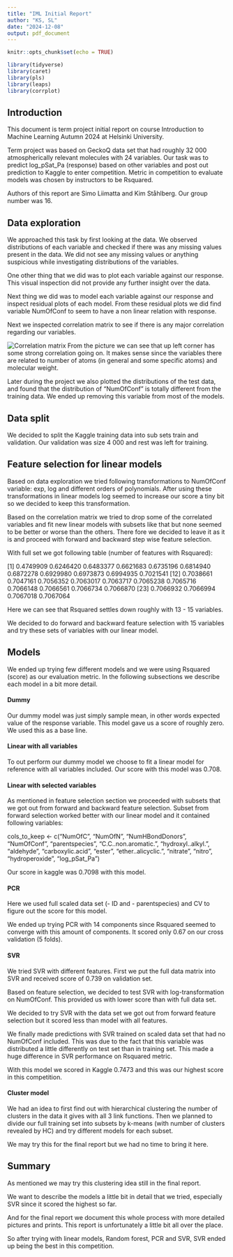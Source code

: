 ```yaml
---
title: "IML Initial Report"
author: "KS, SL"
date: "2024-12-08"
output: pdf_document
---
```


```r
knitr::opts_chunk$set(echo = TRUE)
```

```r
library(tidyverse)
library(caret)
library(pls)
library(leaps)
library(corrplot)
```

## Introduction

This document is term project initial report on course Introduction to Machine Learning Autumn 2024 at Helsinki University.

Term project was based on GeckoQ data set that had roughly 32 000 atmospherically relevant molecules with 24 variables. Our task was to predict log_pSat_Pa (response) based on other variables and post out prediction to Kaggle to enter competition. Metric in competition to evaluate models was chosen by instructors to be Rsquared.

Authors of this report are Simo Liimatta and Kim Ståhlberg. Our group number was 16.

## Data exploration

We approached this task by first looking at the data. We observed distributions of each variable and checked if there was any missing values present in the data. We did not see any missing values or anything suspicious while investigating distributions of the variables.

One other thing that we did was to plot each variable against our response. This visual inspection did not provide any further insight over the data.

Next thing we did was to model each variable against our response and inspect residual plots of each model. From these residual plots we did find variable NumOfConf to seem to have a non linear relation with response.

Next we inspected correlation matrix to see if there is any major correlation regarding our variables.

![Correlation matrix](cor_mat.jpg)
From the picture we can see that up left corner has some strong correlation going on. It makes sense since the variables there are related to number of atoms (in general and some specific atoms) and molecular weight.

Later during the project we also plotted the distributions of the test data, and found that the distribution of "NumOfConf" is totally different from the training data. We ended up removing this variable from most of the models. 

## Data split

We decided to split the Kaggle training data into sub sets train and validation. Our validation was size 4 000 and rest was left for training. 

## Feature selection for linear models

Based on data exploration we tried following transformations to NumOfConf variable: exp, log and different orders of polynomials. After using these transformations in linear models log seemed to increase our score a tiny bit so we decided to keep this transformation.

Based on the correlation matrix we tried to drop some of the correlated variables and fit new linear models with subsets like that but none seemed to be better or worse than the others. There fore we decided to leave it as it is and proceed with forward and backward step wise feature selection.

With full set we got following table (number of features with Rsquared):

 [1] 0.4749909 0.6246420 0.6483377 0.6621683 0.6735196 0.6814940 0.6872278 0.6929980 0.6973873 0.6994935 0.7021541
[12] 0.7038661 0.7047161 0.7056352 0.7063017 0.7063717 0.7065238 0.7065716 0.7066148 0.7066561 0.7066734 0.7066870
[23] 0.7066932 0.7066994 0.7067018 0.7067064

Here we can see that Rsquared settles down roughly with 13 - 15 variables.

We decided to do forward and backward feature selection with 15 variables and try these sets of variables with our linear model.

## Models

We ended up trying few different models and we were using Rsquared (score) as our evaluation metric. In the following subsections we describe each model in a bit more detail.

#### Dummy

Our dummy model was just simply sample mean, in other words expected value of the response variable. This model gave us a score of roughly zero. We used this as a base line.


#### Linear with all variables

To out perform our dummy model we choose to fit a linear model for reference with all variables included. Our score with this model was 0.708. 


#### Linear with selected variables

As mentioned in feature selection section we proceeded with subsets that we got out from forward and backward feature selection. Subset from forward selection worked better with our linear model and it contained following variables:

cols_to_keep <- c("NumOfC", "NumOfN", "NumHBondDonors", "NumOfConf", "parentspecies", "C.C..non.aromatic.", "hydroxyl..alkyl.", 
                  "aldehyde", "carboxylic.acid", "ester", "ether..alicyclic.", 
                  "nitrate", "nitro", "hydroperoxide", "log_pSat_Pa")

Our score in kaggle was 0.7098 with this model. 

#### PCR

Here we used full scaled data set (- ID and - parentspecies) and CV to figure out the score for this model.

We ended up trying PCR with 14 components since Rsquared seemed to converge with this amount of components. It scored only 0.67 on our cross validation (5 folds).

#### SVR

We tried SVR with different features. First we put the full data matrix into SVR and received score of 0.739 on validation set. 

Based on feature selection, we decided to test SVR with log-transformation on NumOfConf. This provided us with lower score than with full data set.

We decided to try SVR with the data set we got out from forward feature selection but it scored less than model with all features.

We finally made predictions with SVR trained on scaled data set that had no NumOfConf included. This was due to the fact that this variable was distributed a little differently on test set than in training set. This made a huge difference in SVR performance on Rsquared metric.

With this model we scored in Kaggle 0.7473 and this was our highest score in this competition.

#### Cluster model

We had an idea to first find out with hierarchical clustering the number of clusters in the data it gives with all 3 link functions. Then we planned to divide our full training set into subsets by k-means (with number of clusters revealed by HC) and try different models for each subset.

We may try this for the final report but we had no time to bring it here.


## Summary

As mentioned we may try this clustering idea still in the final report.

We want to describe the models a little bit in detail that we tried, especially SVR since it scored the highest so far.

And for the final report we document this whole process with more detailed pictures and prints. This report is unfortunately a little bit all over the place.

So after trying with linear models, Random forest, PCR and SVR, SVR ended up being the best in this competition.
